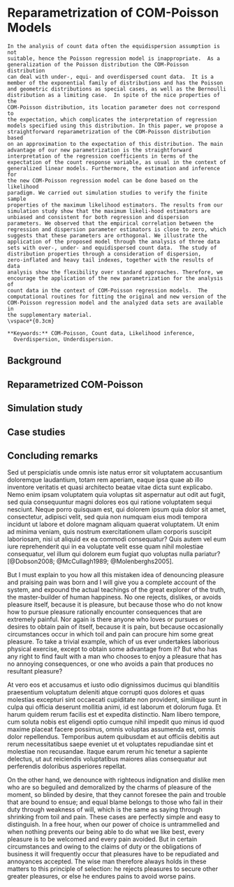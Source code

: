 # Reparametrization of COM-Poisson Models

```block2

In the analysis of count data often the equidispersion assumption is not
suitable, hence the Poisson regression model is inappropriate.  As a
generalization of the Poisson distribution the COM-Poisson distribution
can deal with under-, equi- and overdispersed count data.  It is a
member of the exponential family of distributions and has the Poisson
and geometric distributions as special cases, as well as the Bernoulli
distribution as a limiting case.  In spite of the nice properties of the
COM-Poisson distribution, its location parameter does not correspond to
the expectation, which complicates the interpretation of regression
models specified using this distribution. In this paper, we propose a
straightforward reparametrization of the COM-Poisson distribution based
on an approximation to the expectation of this distribution. The main
advantage of our new parametrization is the straightforward
interpretation of the regression coefficients in terms of the
expectation of the count response variable, as usual in the context of
generalized linear models. Furthermore, the estimation and inference for
the new COM-Poisson regression model can be done based on the likelihood
paradigm. We carried out simulation studies to verify the finite sample
properties of the maximum likelihood estimators. The results from our
simulation study show that the maximum likeli-hood estimators are
unbiased and consistent for both regression and dispersion
parameters. We observed that the empirical correlation between the
regression and dispersion parameter estimators is close to zero, which
suggests that these parameters are orthogonal. We illustrate the
application of the proposed model through the analysis of three data
sets with over-, under- and equidispersed count data.  The study of
distribution properties through a consideration of dispersion,
zero-inflated and heavy tail indexes, together with the results of data
analysis show the flexibility over standard approaches. Therefore, we
encourage the application of the new parametrization for the analysis of
count data in the context of COM-Poisson regression models.  The
computational routines for fitting the original and new version of the
COM-Poisson regression model and the analyzed data sets are available in
the supplementary material.
\vspace*{0.3cm}

**Keywords:** COM-Poisson, Count data, Likelihood inference,
  Overdispersion, Underdispersion.

```

## Background

## Reparametrized COM-Poisson

## Simulation study

## Case studies

## Concluding remarks


Sed ut perspiciatis unde omnis iste natus error sit voluptatem
accusantium doloremque laudantium, totam rem aperiam, eaque ipsa quae ab
illo inventore veritatis et quasi architecto beatae vitae dicta sunt
explicabo. Nemo enim ipsam voluptatem quia voluptas sit aspernatur aut
odit aut fugit, sed quia consequuntur magni dolores eos qui ratione
voluptatem sequi nesciunt. Neque porro quisquam est, qui dolorem ipsum
quia dolor sit amet, consectetur, adipisci velit, sed quia non numquam
eius modi tempora incidunt ut labore et dolore magnam aliquam quaerat
voluptatem. Ut enim ad minima veniam, quis nostrum exercitationem ullam
corporis suscipit laboriosam, nisi ut aliquid ex ea commodi consequatur?
Quis autem vel eum iure reprehenderit qui in ea voluptate velit esse
quam nihil molestiae consequatur, vel illum qui dolorem eum fugiat quo
voluptas nulla pariatur?
[@Dobson2008; @McCullagh1989; @Molenberghs2005].

But I must explain to you how all this mistaken idea of denouncing
pleasure and praising pain was born and I will give you a complete
account of the system, and expound the actual teachings of the great
explorer of the truth, the master-builder of human happiness. No one
rejects, dislikes, or avoids pleasure itself, because it is pleasure,
but because those who do not know how to pursue pleasure rationally
encounter consequences that are extremely painful. Nor again is there
anyone who loves or pursues or desires to obtain pain of itself, because
it is pain, but because occasionally circumstances occur in which toil
and pain can procure him some great pleasure. To take a trivial example,
which of us ever undertakes laborious physical exercise, except to
obtain some advantage from it? But who has any right to find fault with
a man who chooses to enjoy a pleasure that has no annoying consequences,
or one who avoids a pain that produces no resultant pleasure?

At vero eos et accusamus et iusto odio dignissimos ducimus qui
blanditiis praesentium voluptatum deleniti atque corrupti quos dolores
et quas molestias excepturi sint occaecati cupiditate non provident,
similique sunt in culpa qui officia deserunt mollitia animi, id est
laborum et dolorum fuga. Et harum quidem rerum facilis est et expedita
distinctio. Nam libero tempore, cum soluta nobis est eligendi optio
cumque nihil impedit quo minus id quod maxime placeat facere possimus,
omnis voluptas assumenda est, omnis dolor repellendus. Temporibus autem
quibusdam et aut officiis debitis aut rerum necessitatibus saepe eveniet
ut et voluptates repudiandae sint et molestiae non recusandae. Itaque
earum rerum hic tenetur a sapiente delectus, ut aut reiciendis
voluptatibus maiores alias consequatur aut perferendis doloribus
asperiores repellat.

On the other hand, we denounce with righteous indignation and dislike
men who are so beguiled and demoralized by the charms of pleasure of the
moment, so blinded by desire, that they cannot foresee the pain and
trouble that are bound to ensue; and equal blame belongs to those who
fail in their duty through weakness of will, which is the same as saying
through shrinking from toil and pain. These cases are perfectly simple
and easy to distinguish. In a free hour, when our power of choice is
untrammelled and when nothing prevents our being able to do what we like
best, every pleasure is to be welcomed and every pain avoided. But in
certain circumstances and owing to the claims of duty or the obligations
of business it will frequently occur that pleasures have to be
repudiated and annoyances accepted. The wise man therefore always holds
in these matters to this principle of selection: he rejects pleasures to
secure other greater pleasures, or else he endures pains to avoid worse
pains.
\printbibliography[segment=\therefsegment,heading=subbibliography]

